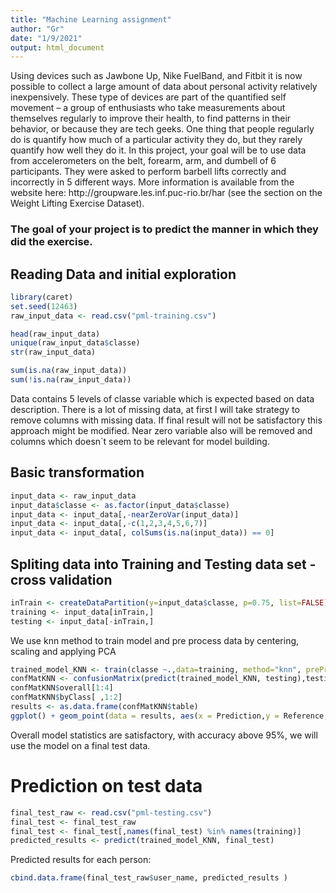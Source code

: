 ---
title: "Machine Learning assignment"
author: "Gr"
date: "1/9/2021"
output: html_document
---

Using devices such as Jawbone Up, Nike FuelBand, and Fitbit it is now possible to collect a large amount of data about personal activity relatively inexpensively. These type of devices are part of the quantified self movement – a group of enthusiasts who take measurements about themselves regularly to improve their health, to find patterns in their behavior, or because they are tech geeks. One thing that people regularly do is quantify how much of a particular activity they do, but they rarely quantify how well they do it. In this project, your goal will be to use data from accelerometers on the belt, forearm, arm, and dumbell of 6 participants. They were asked to perform barbell lifts correctly and incorrectly in 5 different ways. More information is available from the website here: http://groupware.les.inf.puc-rio.br/har (see the section on the Weight Lifting Exercise Dataset). 

### The goal of your project is to predict the manner in which they did the exercise. 


## Reading Data and initial exploration 

```{r}
library(caret)
set.seed(12463)
raw_input_data <- read.csv("pml-training.csv")
```
```{r eval=FALSE}
head(raw_input_data)
unique(raw_input_data$classe)
str(raw_input_data)
```
```{r}
sum(is.na(raw_input_data))
sum(!is.na(raw_input_data))
```

Data contains 5 levels of classe variable which is expected based on data description. There is a lot of missing data, at first I will take strategy to remove columns with missing data. If final result will not be satisfactory this approach might be modified. Near zero variable also will be removed and columns which doesn`t seem to be relevant for model building.


## Basic transformation
```{R}
input_data <- raw_input_data
input_data$classe <- as.factor(input_data$classe)
input_data <- input_data[,-nearZeroVar(input_data)]
input_data <- input_data[,-c(1,2,3,4,5,6,7)]
input_data <- input_data[, colSums(is.na(input_data)) == 0]
```

## Spliting data into Training and Testing data set - cross validation

```{r}
inTrain <- createDataPartition(y=input_data$classe, p=0.75, list=FALSE)
training <- input_data[inTrain,]
testing <- input_data[-inTrain,]
```
We use knn method to train model and pre process data by centering, scaling and applying PCA

```{r}
trained_model_KNN <- train(classe ~.,data=training, method="knn", preProcess = c("center", "scale", "pca"))
confMatKNN <- confusionMatrix(predict(trained_model_KNN, testing),testing$classe)
confMatKNN$overall[1:4]
confMatKNN$byClass[ ,1:2]
results <- as.data.frame(confMatKNN$table)
ggplot() + geom_point(data = results, aes(x = Prediction,y = Reference, size = Freq)) + scale_size(breaks = c(20,50,100,200,500,700,1000), range = c(0, 30)) 

```

  Overall model statistics are satisfactory, with accuracy above 95%, we will use the model on a final test data.

# Prediction on test data

```{r}
final_test_raw <- read.csv("pml-testing.csv")
final_test <- final_test_raw
final_test <- final_test[,names(final_test) %in% names(training)]
predicted_results <- predict(trained_model_KNN, final_test)
```
Predicted results for each person:

```{r}
cbind.data.frame(final_test_raw$user_name, predicted_results )
```

